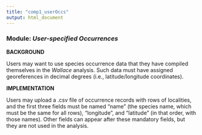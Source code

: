```yaml
---
title: "comp1_userOccs"
output: html_document
---
```


### **Module:** ***User-specified Occurrences*** 

**BACKGROUND**  

Users may want to use species occurrence data that they have compiled themselves in the *Wallace* analysis. Such data must have assigned georeferences in decimal degrees (i.e., latitude/longitude coordinates).

**IMPLEMENTATION** 

Users may upload a .csv file of occurrence records with rows of localities, and the first three fields must be named “name” (the species name, which must be the same for all rows), “longitude”, and “latitude” (in that order, with those names). Other fields can appear after these mandatory fields, but they are not used in the analysis.
